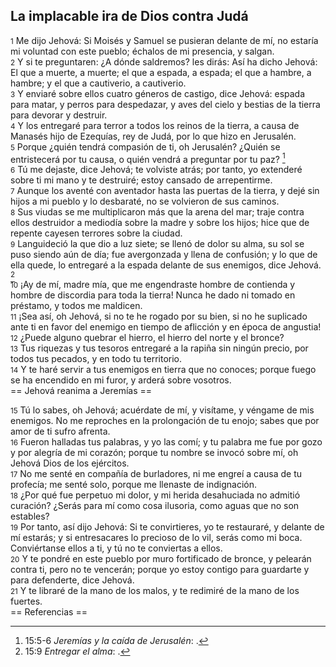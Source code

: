 == La implacable ira de Dios contra Judá ==

{{anchor|1}} <small>1</small> Me dijo Jehová: Si Moisés y Samuel se pusieran delante de mí, no estaría mi voluntad con este pueblo; échalos de mi presencia, y salgan.<br>
{{anchor|2}} <small>2</small> Y si te preguntaren: ¿A dónde saldremos? les dirás: Así ha dicho Jehová: El que a muerte, a muerte; el que a espada, a espada; el que a hambre, a hambre; y el que a cautiverio, a cautiverio.<br>
{{anchor|3}} <small>3</small> Y enviaré sobre ellos cuatro géneros de castigo, dice Jehová: espada para matar, y perros para despedazar, y aves del cielo y bestias de la tierra para devorar y destruir.<br>
{{anchor|4}} <small>4</small> Y los entregaré para terror a todos los reinos de la tierra, a causa de Manasés hijo de Ezequías, rey de Judá, por lo que hizo en Jerusalén.<br>
{{anchor|5}} <small>5</small> Porque ¿quién tendrá compasión de ti, oh Jerusalén? ¿Quién se entristecerá por tu causa, o quién vendrá a preguntar por tu paz? <ref>15:5-6 ''Jeremías y la caída de Jerusalén'': {{lib|LU|97|9|22}}.</ref><br>
{{anchor|6}} <small>6</small> Tú me dejaste, dice Jehová; te volviste atrás; por tanto, yo extenderé sobre ti mi mano y te destruiré; estoy cansado de arrepentirme.<br>
{{anchor|7}} <small>7</small> Aunque los aventé con aventador hasta las puertas de la tierra, y dejé sin hijos a mi pueblo y lo desbaraté, no se volvieron de sus caminos.<br>
{{anchor|8}} <small>8</small> Sus viudas se me multiplicaron más que la arena del mar; traje contra ellos destruidor a mediodía sobre la madre y sobre los hijos; hice que de repente cayesen terrores sobre la ciudad.<br>
{{anchor|9}} <small>9</small> Languideció la que dio a luz siete; se llenó de dolor su alma, su sol se puso siendo aún de día; fue avergonzada y llena de confusión; y lo que de ella quede, lo entregaré a la espada delante de sus enemigos, dice Jehová. <ref>15:9 ''Entregar el alma'': {{lib|LU|86|5|2}}.</ref><br>
{{anchor|10}} <small>10</small> ¡Ay de mí, madre mía, que me engendraste hombre de contienda y hombre de discordia para toda la tierra! Nunca he dado ni tomado en préstamo, y todos me maldicen.<br>
{{anchor|11}} <small>11</small> ¡Sea así, oh Jehová, si no te he rogado por su bien, si no he suplicado ante ti en favor del enemigo en tiempo de aflicción y en época de angustia!<br>
{{anchor|12}} <small>12</small> ¿Puede alguno quebrar el hierro, el hierro del norte y el bronce?<br>
{{anchor|13}} <small>13</small> Tus riquezas y tus tesoros entregaré a la rapiña sin ningún precio, por todos tus pecados, y en todo tu territorio.<br>
{{anchor|14}} <small>14</small> Y te haré servir a tus enemigos en tierra que no conoces; porque fuego se ha encendido en mi furor, y arderá sobre vosotros.<br>
== Jehová reanima a Jeremías ==

{{anchor|15}} <small>15</small> Tú lo sabes, oh Jehová; acuérdate de mí, y visítame, y véngame de mis enemigos. No me reproches en la prolongación de tu enojo; sabes que por amor de ti sufro afrenta.<br>
{{anchor|16}} <small>16</small> Fueron halladas tus palabras, y yo las comí; y tu palabra me fue por gozo y por alegría de mi corazón; porque tu nombre se invocó sobre mí, oh Jehová Dios de los ejércitos.<br>
{{anchor|17}} <small>17</small> No me senté en compañía de burladores, ni me engreí a causa de tu profecía; me senté solo, porque me llenaste de indignación.<br>
{{anchor|18}} <small>18</small> ¿Por qué fue perpetuo mi dolor, y mi herida desahuciada no admitió curación? ¿Serás para mí como cosa ilusoria, como aguas que no son estables?<br>
{{anchor|19}} <small>19</small> Por tanto, así dijo Jehová: Si te convirtieres, yo te restauraré, y delante de mí estarás; y si entresacares lo precioso de lo vil, serás como mi boca. Conviértanse ellos a ti, y tú no te conviertas a ellos.<br>
{{anchor|20}} <small>20</small> Y te pondré en este pueblo por muro fortificado de bronce, y pelearán contra ti, pero no te vencerán; porque yo estoy contigo para guardarte y para defenderte, dice Jehová.<br>
{{anchor|21}} <small>21</small> Y te libraré de la mano de los malos, y te redimiré de la mano de los fuertes.<br>
== Referencias ==

<references />
